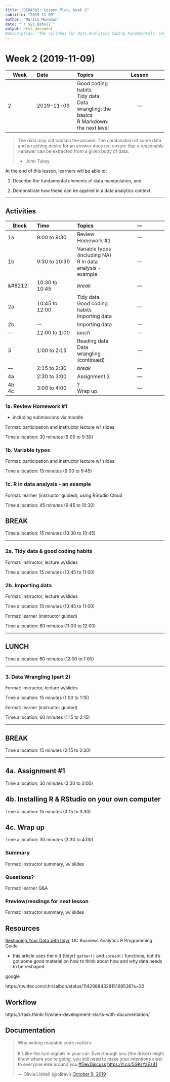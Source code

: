 ```yaml
---
title: "BIDA302: Lesson Plan, Week 2"
subtitle: "2019-11-09"
author: "Martin Monkman"
date: "`r Sys.Date()`"
output: html_document
#description: "The syllabus for Data Analytics Coding Fundamentals, UVic BIDA302"
---
```


# Week 2 (2019-11-09)


| Week      | Date | Topics   | Lesson |
|---        |:---  |:---      |:---:  |
|2          | 2019-11-09 | Good coding habits <br> Tidy data <br> Data wrangling: the basics <br> R Markdown: the next level | &#8212; |


>The data may not contain the answer. The combination of some data and an aching desire for an answer does not ensure that a reasonable >answer can be extracted from a given body of data.
>
>- John Tukey



At the end of this lesson, learners will be able to:

1. Describe the fundamental elements of data manipulation, and 

2. Demonstrate how these can be applied in a data analytics context.


***

## Activities

| Block      | Time           | Topics  | &#8212; |
|---         |:---            |:---     |:---:  |
|1a          | 9:00 to 9:30   | Review Homework #1  | &#8212; |
|1b          | 9:30 to 10:30  | Variable types (including NA) <br> R in data analysis - example  | &#8212; |
|&#8212:     | 10:30 to 10:45 | _break_ | &#8212; |
|2a          | 10:45 to 12:00 | Tidy data <br> Good coding habits <br> Importing data | &#8212; |
|2b          | &#8212;        | Importing data | &#8212; |
|&#8212;     | 12:00 to 1:00  | _lunch_ | &#8212; |
|3           | 1:00 to 2:15   | Reading data <br> Data wrangling (continued) | &#8212; |
|&#8212;     | 2:15 to 2:30   | _break_ | &#8212; |
|4a          | 2:30 to 3:00   | Assignment 2 | &#8212; |
|4b <br> 4c  | 3:00 to 4:00   | ? <br> Wrap up | &#8212; |



### 1a. Review Homework #1

* including submissions via moodle

Format: participation and instructor lecture w/ slides

Time allocation: 30 minutes (9:00 to 9:30)


### 1b. Variable types

Format: participation and instructor lecture w/ slides

Time allocation: 15 minutes (9:00 to 9:45)


### 1c. R in data analysis - an example

Format: learner (instructor guided), using RStudio Cloud

Time allocation: 45 minutes (9:45 to 10:30)



## BREAK

Time allocation: 15 minutes (10:30 to 10:45)

***

### 2a. Tidy data & good coding habits

Format: instructor, lecture w/slides

Time allocation: 15 minutes (10:45 to 11:00)


### 2b. Importing data

Format: instructor, lecture w/slides

Time allocation: 15 minutes (10:45 to 11:00)



Format: learner (instructor guided)

Time allocation: 60 minutes (11:00 to 12:00)

***

## LUNCH

Time allocation: 60 minutes (12:00 to 1:00)

***

### 3. Data Wrangling (part 2)

Format: instructor, lecture w/slides

Time allocation: 15 minutes (1:00 to 1:15)


Format: learner (instructor guided)

Time allocation: 60 minutes (1:15 to 2:15)


***

## BREAK

Time allocation: 15 minutes (2:15 to 2:30)


***

## 4a. Assignment #1

Time allocation: 30 minutes (2:30 to 3:00)


## 4b. Installing R & RStudio on your own computer

Time allocation: 15 minutes (3:15 to 3:30)


## 4c. Wrap up

Time allocation: 30 minutes (3:30 to 4:00)

### Summary

Format: instructor summary, w/ slides

### Questions?

Format: learner Q&A

### Preview/readings for next lesson

Format: instructor summary, w/ slides





## Resources

[Reshaping Your Data with tidyr](https://uc-r.github.io/tidyr), UC Business Analytics R Programming Guide

* this article uses the old {tidyr} `gather()` and `spread()` functions, but it's got some good material on how to think about how and why data needs to be reshaped





google

https://twitter.com/chrisalbon/status/1142988432815169536?s=20


## Workflow

https://rtask.thinkr.fr/when-development-starts-with-documentation/


## Documentation

<blockquote class="twitter-tweet"><p lang="en" dir="ltr">Why writing readable code matters:<br><br>It’s like the turn signals in your car: Even though you (the driver) might know where you’re going, you still need to make your intentions clear to everyone else around you.<a href="https://twitter.com/hashtag/DevDiscuss?src=hash&amp;ref_src=twsrc%5Etfw">#DevDiscuss</a> <a href="https://t.co/5GKrYaEz41">https://t.co/5GKrYaEz41</a></p>&mdash; Olivia Liddell (\@oliravi) <a href="https://twitter.com/oliravi/status/1181741102447116288?ref_src=twsrc%5Etfw">October 9, 2019</a></blockquote> <script async src="https://platform.twitter.com/widgets.js" charset="utf-8"></script> 










